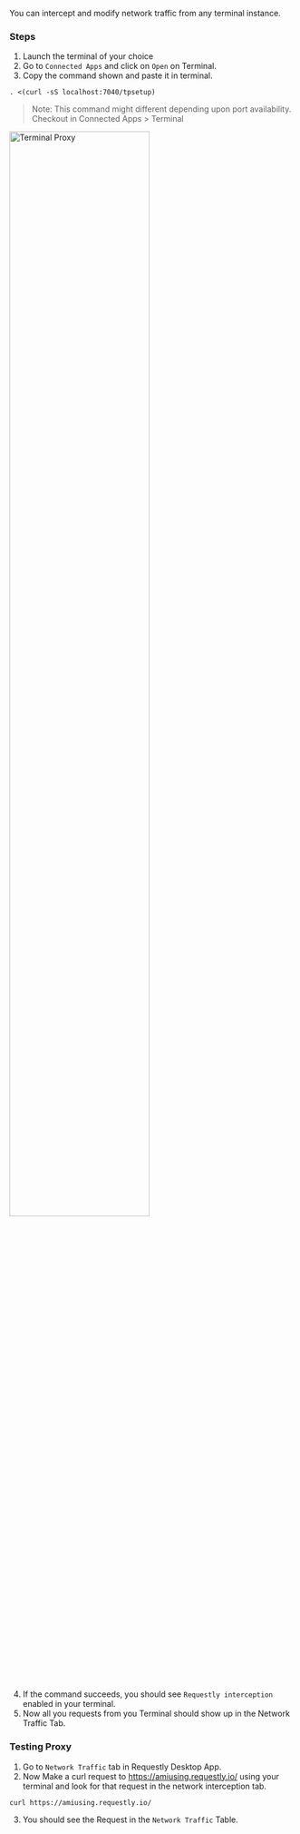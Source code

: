 
You can intercept and modify network traffic from any terminal instance.

### Steps
1. Launch the terminal of your choice
2. Go to `Connected Apps` and click on `Open` on Terminal.
3. Copy the command shown and paste it in terminal.

```
. <(curl -sS localhost:7040/tpsetup)
```

> Note: This command might different depending upon port availability. Checkout in Connected Apps > Terminal


<img src="/img/docs/terminal-proxy.png" alt="Terminal Proxy" width="70%"/>

4. If the command succeeds, you should see `Requestly interception` enabled in your terminal.
5. Now all you requests from you Terminal should show up in the Network Traffic Tab.


### Testing Proxy
1. Go to `Network Traffic` tab in Requestly Desktop App.
2. Now Make a curl request to https://amiusing.requestly.io/ using your terminal and look for that request in the network interception tab.
```
curl https://amiusing.requestly.io/
```
3. You should see the Request in the `Network Traffic` Table.

